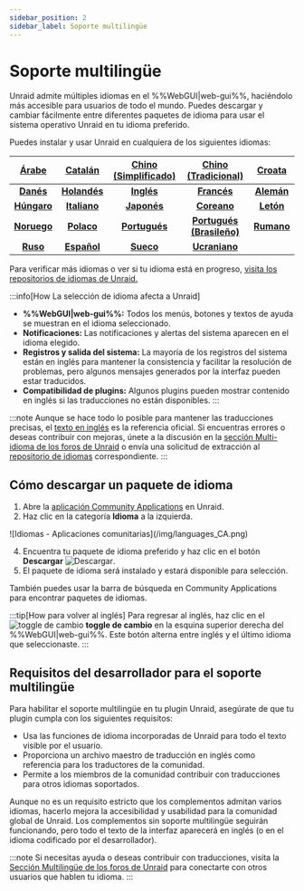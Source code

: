 ```yaml
---
sidebar_position: 2
sidebar_label: Soporte multilingüe
---
```


# Soporte multilingüe

Unraid admite múltiples idiomas en el %%WebGUI|web-gui%%, haciéndolo más accesible para usuarios de todo el mundo. Puedes descargar y cambiar fácilmente entre diferentes paquetes de idioma para usar el sistema operativo Unraid en tu idioma preferido.

Puedes instalar y usar Unraid en cualquiera de los siguientes idiomas:

|  **[Árabe](https://github.com/unraid/lang-ar_AR)**  |  **[Catalán](https://github.com/unraid/lang-ca_CA)** | **[Chino (Simplificado)](https://github.com/unraid/lang-zh_CN)** |  **[Chino (Tradicional)](https://github.com/unraid/lang-zh_TW)**  | **[Croata](https://github.com/unraid/lang-hr_HR)** |
| :-------------------------------------------------: | :--------------------------------------------------: | :--------------------------------------------------------------: | :---------------------------------------------------------------: | :------------------------------------------------: |
|  **[Danés](https://github.com/unraid/lang-da_DA)**  | **[Holandés](https://github.com/unraid/lang-nl_NL)** |        **[Inglés](https://github.com/unraid/lang-en_US)**        |        **[Francés](https://github.com/unraid/lang-fr_FR)**        | **[Alemán](https://github.com/unraid/lang-de_DE)** |
| **[Húngaro](https://github.com/unraid/lang-hu_HU)** | **[Italiano](https://github.com/unraid/lang-it_IT)** |        **[Japonés](https://github.com/unraid/lang-ja_JA)**       |        **[Coreano](https://github.com/unraid/lang-ko_KO)**        |  **[Letón](https://github.com/unraid/lang-lv_LV)** |
| **[Noruego](https://github.com/unraid/lang-no_NO)** |  **[Polaco](https://github.com/unraid/lang-pl_PL)**  |       **[Portugués](https://github.com/unraid/lang-pt_PT)**      | **[Portugués (Brasileño)](https://github.com/unraid/lang-pt_BR)** | **[Rumano](https://github.com/unraid/lang-ro_RO)** |
|   **[Ruso](https://github.com/unraid/lang-ru_RU)**  |  **[Español](https://github.com/unraid/lang-es_ES)** |         **[Sueco](https://github.com/unraid/lang-sv_SE)**        |       **[Ucraniano](https://github.com/unraid/lang-uk_UA)**       |                                                    |

Para verificar más idiomas o ver si tu idioma está en progreso, [visita los repositorios de idiomas de Unraid.](https://github.com/unraid/language-templates)

:::info[How La selección de idioma afecta a Unraid]

- **%%WebGUI|web-gui%%:** Todos los menús, botones y textos de ayuda se muestran en el idioma seleccionado.
- **Notificaciones:** Las notificaciones y alertas del sistema aparecen en el idioma elegido.
- **Registros y salida del sistema:** La mayoría de los registros del sistema están en inglés para mantener la consistencia y facilitar la resolución de problemas, pero algunos mensajes generados por la interfaz pueden estar traducidos.
- **Compatibilidad de plugins:** Algunos plugins pueden mostrar contenido en inglés si las traducciones no están disponibles.
  :::

:::note
Aunque se hace todo lo posible para mantener las traducciones precisas, el [texto en inglés](https://github.com/unraid/lang-en_US) es la referencia oficial. Si encuentras errores o deseas contribuir con mejoras, únete a la discusión en la [sección Multi-idioma de los foros de Unraid](https://forums.unraid.net/forum/75-multi-language-section/) o envía una solicitud de extracción al [repositorio de idiomas](https://github.com/unraid/language-templates) correspondiente.
:::

## Cómo descargar un paquete de idioma

1. Abre la [aplicación Community Applications](https://unraid.net/community/apps) en Unraid.
2. Haz clic en la categoría **Idioma** a la izquierda.

<div style={{ margen: 'auto', maxAnchura: '600px', display: 'flex', flexDirection: 'columna', alignItems: 'centro' }}>
  ![Idiomas - Aplicaciones comunitarias](/img/languages_CA.png)
</div>

4. Encuentra tu paquete de idioma preferido y haz clic en el botón **Descargar** ![Descargar](/img/download_button_icon.png).
5. El paquete de idioma será instalado y estará disponible para selección.

También puedes usar la barra de búsqueda en Community Applications para encontrar paquetes de idiomas.

:::tip[How para volver al inglés]
Para regresar al inglés, haz clic en el ![toggle de cambio](/img/switch_toggle_icon.png) **toggle de cambio** en la esquina superior derecha del %%WebGUI|web-gui%%. Este botón alterna entre inglés y el último idioma que seleccionaste.
:::

## Requisitos del desarrollador para el soporte multilingüe

Para habilitar el soporte multilingüe en tu plugin Unraid, asegúrate de que tu plugin cumpla con los siguientes requisitos:

- Usa las funciones de idioma incorporadas de Unraid para todo el texto visible por el usuario.
- Proporciona un archivo maestro de traducción en inglés como referencia para los traductores de la comunidad.
- Permite a los miembros de la comunidad contribuir con traducciones para otros idiomas soportados.

Aunque no es un requisito estricto que los complementos admitan varios idiomas, hacerlo mejora la accesibilidad y usabilidad para la comunidad global de Unraid. Los complementos sin soporte multilingüe seguirán funcionando, pero todo el texto de la interfaz aparecerá en inglés (o en el idioma codificado por el desarrollador).

:::note
Si necesitas ayuda o deseas contribuir con traducciones, visita la [Sección Multilingüe de los foros de Unraid](https://forums.unraid.net/forum/75-multi-language-section/) para conectarte con otros usuarios que hablen tu idioma.
:::
